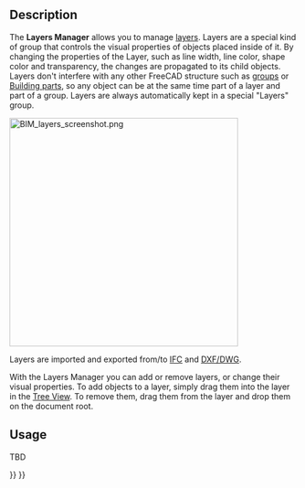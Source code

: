 <languages/>
<translate>

<!--T:7-->
{{Docnav
|[[Draft_Layer|Layer]]
|[[Draft_AddNamedGroup|AddNamedGroup]]
|[[Draft_Workbench|Draft]]
|IconL=Draft_Layer.svg
|IconR=Draft_AddNamedGroup.svg
|IconC=Workbench_Draft.svg
}}

<!--T:1-->
{{GuiCommand
|Name=Draft LayerManager
|MenuLocation=Utilities → Manage Layers
|Workbenches=[[Draft_Workbench|Draft]]
|Version=0.21
|SeeAlso=[[BIM_Workbench|BIM Workbench]], [[Draft_Layer|Draft Layer]]
}}

==Description== <!--T:2-->

<!--T:3-->
The '''Layers Manager''' allows you to manage [[Draft_Layer|layers]]. Layers are a special kind of group that controls the visual properties of objects placed inside of it. By changing the properties of the Layer, such as line width, line color, shape color and transparency, the changes are propagated to its child objects. Layers don't interfere with any other FreeCAD structure such as [[Std_Group|groups]] or [[Arch_BuildingPart|Building parts]], so any object can be at the same time part of a layer and part of a group. Layers are always automatically kept in a special "Layers" group.

</translate>
[[Image:BIM_layers_screenshot.png|400px]]
<translate>

<!--T:5-->
Layers are imported and exported from/to [[Arch_IFC|IFC]] and [[Draft_DXF|DXF/DWG]].

<!--T:6-->
With the Layers Manager you can add or remove layers, or change their visual properties. To add objects to a layer, simply drag them into the layer in the [[Tree_View|Tree View]]. To remove them, drag them from the layer and drop them on the document root.

==Usage== <!--T:8-->

<!--T:9-->
TBD


<!--T:10-->
{{Docnav
|[[Draft_Layer|Layer]]
|[[Draft_AddNamedGroup|AddNamedGroup]]
|[[Draft_Workbench|Draft]]
|IconL=Draft_Layer.svg
|IconR=Draft_AddNamedGroup.svg
|IconC=Workbench_Draft.svg
}}

</translate>
{{Draft Tools navi{{#translation:}}}}
{{Userdocnavi{{#translation:}}}}
